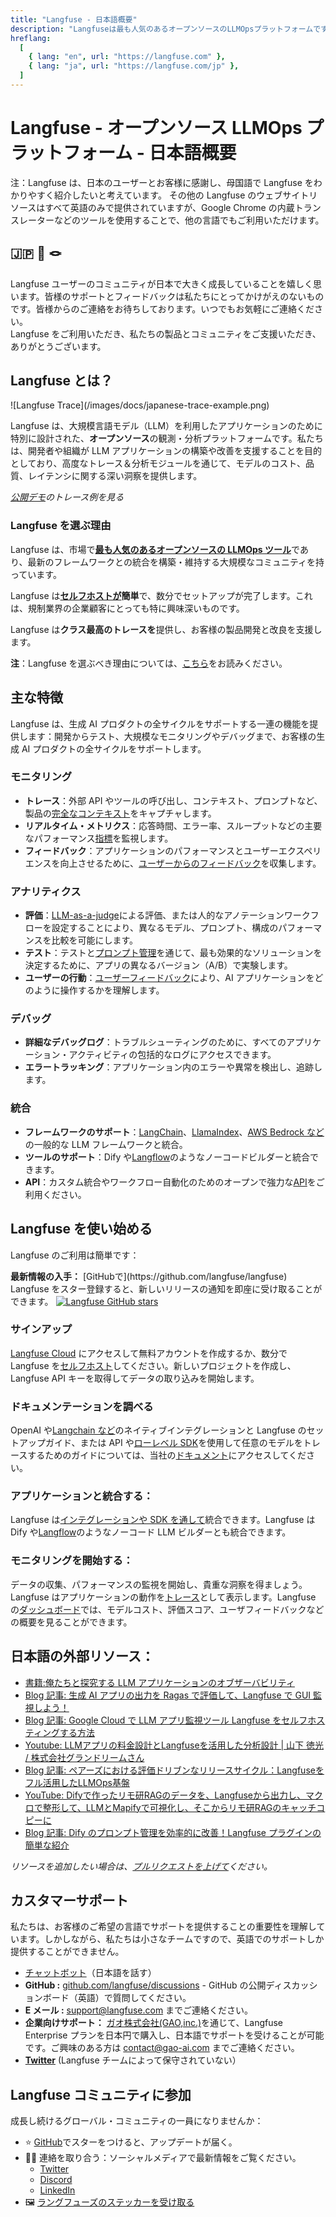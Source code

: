 ```yaml
---
title: "Langfuse - 日本語概要"
description: "Langfuseは最も人気のあるオープンソースのLLMOpsプラットフォームです。チームが協力してAIアプリケーションを開発、監視、評価、デバッグするのを支援します。"
hreflang:
  [
    { lang: "en", url: "https://langfuse.com" },
    { lang: "ja", url: "https://langfuse.com/jp" },
  ]
---
```


# **Langfuse \- オープンソース LLMOps プラットフォーム \- 日本語概要**

<Callout type="info" emoji="ℹ️">

注：Langfuse は、日本のユーザーとお客様に感謝し、母国語で Langfuse をわかりやすく紹介したいと考えています。
その他の Langfuse のウェブサイトリソースはすべて英語のみで提供されていますが、Google Chrome の内蔵トランスレーターなどのツールを使用することで、他の言語でもご利用いただけます。

</Callout>

## **🇯🇵 🤝 🪢**

Langfuse ユーザーのコミュニティが日本で大きく成長していることを嬉しく思います。皆様のサポートとフィードバックは私たちにとってかけがえのないものです。皆様からのご連絡をお待ちしております。いつでもお気軽にご連絡ください。  
Langfuse をご利用いただき、私たちの製品とコミュニティをご支援いただき、ありがとうございます。

## **Langfuse とは？**

<Frame border>![Langfuse Trace](/images/docs/japanese-trace-example.png)</Frame>

Langfuse は、大規模言語モデル（LLM）を利用したアプリケーションのために特別に設計された、**オープンソース**の観測・分析プラットフォームです。私たちは、開発者や組織が LLM アプリケーションの構築や改善を支援することを目的としており、高度なトレース＆分析モジュールを通じて、モデルのコスト、品質、レイテンシに関する深い洞察を提供します。

[_公開デモ_](/docs/demo)_のトレース例を見る_

### **Langfuse を選ぶ理由**

Langfuse は、市場で[**最も人気のあるオープンソースの LLMOps ツール**](/blog/2024-11-most-used-oss-llmops)であり、最新のフレームワークとの統合を構築・維持する大規模なコミュニティを持っています。

Langfuse は[**セルフホストが**](/pricing-self-host)**簡単**で、数分でセットアップが完了します。これは、規制業界の企業顧客にとっても特に興味深いものです。

Langfuse は**クラス最高のトレースを**提供し、お客様の製品開発と改良を支援します。

**注**：Langfuse を選ぶべき理由については、[こちら](/why)をお読みください。

## **主な特徴**

Langfuse は、生成 AI プロダクトの全サイクルをサポートする一連の機能を提供します：開発からテスト、大規模なモニタリングやデバッグまで、お客様の生成 AI プロダクトの全サイクルをサポートします。

### **モニタリング**

- **トレース**：外部 API やツールの呼び出し、コンテキスト、プロンプトなど、製品の[完全なコンテキスト](/docs/tracing)をキャプチャします。
- **リアルタイム・メトリクス**：応答時間、エラー率、スループットなどの主要なパフォーマンス[指標](/docs/analytics/overview)を監視します。
- **フィードバック**：アプリケーションのパフォーマンスとユーザーエクスペリエンスを向上させるために、[ユーザーからのフィードバック](/docs/scores/user-feedback)を収集します。

### **アナリティクス**

- **評価**：[LLM-as-a-judge](/docs/scores/model-based-evals)による評価、または人的なアノテーションワークフローを設定することにより、異なるモデル、プロンプト、構成のパフォーマンスを比較を可能にします。
- **テスト**：テストと[プロンプト管理](/docs/prompts/get-started)を通じて、最も効果的なソリューションを決定するために、アプリの異なるバージョン（A/B）で実験します。
- **ユーザーの行動**：[ユーザーフィードバック](/docs/scores/user-feedback)により、AI アプリケーションをどのように操作するかを理解します。

### **デバッグ**

- **詳細なデバッグログ**：トラブルシューティングのために、すべてのアプリケーション・アクティビティの包括的なログにアクセスできます。
- **エラートラッキング**：アプリケーション内のエラーや異常を検出し、追跡します。

### **統合**

- **フレームワークのサポート**：[LangChain](/docs/integrations/langchain/tracing)、[LlamaIndex](/docs/integrations/llama-index/get-started)、[AWS Bedrock など](/docs/integrations/amazon-bedrock) の一般的な LLM フレームワークと統合。
- **ツールのサポート**：Dify や[Langflow](/docs/integrations/langflow)のようなノーコードビルダーと統合できます。
- **API**：カスタム統合やワークフロー自動化のためのオープンで強力な[API](https://api.reference.langfuse.com/)をご利用ください。

## **Langfuse を使い始める**

Langfuse のご利用は簡単です：

<Callout type="info" emoji="⭐️">

<div style={{ display: 'flex', alignItems: 'center' }}>
  <span><strong>最新情報の入手：</strong> [GitHubで](https://github.com/langfuse/langfuse) Langfuse をスター登録すると、新しいリリースの通知を即座に受け取ることができます。</span>
  <a href="https://github.com/langfuse/langfuse" style={{ marginLeft: 'auto' }}>
    <img src="https://img.shields.io/github/stars/langfuse/langfuse?style=social" alt="Langfuse GitHub stars" style={{ width: 'auto', height: 'auto' }} />
  </a>
</div>

</Callout>

<Steps>

### **サインアップ**

[Langfuse Cloud](https://cloud.langfuse.com/) にアクセスして無料アカウントを作成するか、数分で Langfuse を[セルフホスト](/pricing-self-host)してください。新しいプロジェクトを作成し、Langfuse API キーを取得してデータの取り込みを開始します。

### **ドキュメンテーションを調べる**

OpenAI や[Langchain など](/integrations/frameworks/langchain)のネイティブインテグレーションと Langfuse のセットアップガイド、または API や[ローレベル SDK](/docs/sdk/python/low-level-sdk)を使用して任意のモデルをトレースするためのガイドについては、当社の[ドキュメント](https://docs.langfuse.com/)にアクセスしてください。

### **アプリケーションと統合する：**

Langfuse は[インテグレーションや SDK を通して](/integrations)統合できます。Langfuse は Dify や[Langflow](/integrations/no-code/langflow)のようなノーコード LLM ビルダーとも統合できます。

### **モニタリングを開始する：**

データの収集、パフォーマンスの監視を開始し、貴重な洞察を得ましょう。Langfuse はアプリケーションの動作を[トレース](/docs/tracing)として表示します。Langfuse の[ダッシュボード](/docs/analytics/overview)では、モデルコスト、評価スコア、ユーザフィードバックなどの概要を見ることができます。

</Steps>

## **日本語の外部リソース**：

- [書籍:俺たちと探究する LLM アプリケーションのオブザーバビリティ](https://techbookfest.org/product/mn0L7GEm3s8Vhmxq971HEi?productVariantID=myG2YLxFNAEVkRf2dipG8f)
- [Blog 記事: 生成 AI アプリの出力を Ragas で評価して、Langfuse で GUI 監視しよう！](https://qiita.com/minorun365/items/70ad2f5a0afaac6e5cb9)
- [Blog 記事: Google Cloud で LLM アプリ監視ツール Langfuse をセルフホスティングする方法](https://zenn.dev/cloud_ace/articles/2a3668221e9c90)
- [Youtube: LLMアプリの料金設計とLangfuseを活用した分析設計 | 山下 徳光 / 株式会社グランドリームさん](https://www.youtube.com/watch?v=kTIFd6cby_I)
- [Blog 記事: ペアーズにおける評価ドリブンなリリースサイクル：Langfuseをフル活用したLLMOps基盤](https://medium.com/eureka-engineering/ペアーズにおける評価ドリブンなリリースサイクル-langfuseをフル活用したllmops基盤-957986e3dcb2)
- [YouTube: Difyで作ったリモ研RAGのデータを、Langfuseから出力し、マクロで整形して、LLMとMapifyで可視化し、そこからリモ研RAGのキャッチコピーに](https://www.youtube.com/watch?v=p1jTGXAYbRs)
- [Blog 記事: Dify のプロンプト管理を効率的に改善！Langfuse プラグインの簡単な紹介](https://www.gao-ai.com/post/dify-%E3%81%AE%E3%83%97%E3%83%AD%E3%83%B3%E3%83%97%E3%83%88%E7%AE%A1%E7%90%86%E3%82%92%E5%8A%87%E7%9A%84%E3%81%AB%E6%94%B9%E5%96%84%EF%BC%81langfuse-%E3%83%97%E3%83%A9%E3%82%B0%E3%82%A4%E3%83%B3%E3%81%AE%E3%81%94%E7%B4%B9%E4%BB%8B)

_リソースを追加したい場合は、[プルリクエストを上げて](https://github.com/langfuse/langfuse-docs)ください。_

## **カスタマーサポート**

私たちは、お客様のご希望の言語でサポートを提供することの重要性を理解しています。しかしながら、私たちは小さなチームですので、英語でのサポートしか提供することができません。

- [チャットボット](/docs/ask-ai)（日本語を話す）
- **GitHub :** [github.com/langfuse/discussions](https://github.com/orgs/langfuse/discussions) \- GitHub の公開ディスカッションボード（英語）で質問してください。
- **E メール :** [support@langfuse.com](mailto:support@langfuse.com) までご連絡ください。
- **企業向けサポート：** [ガオ株式会社(GAO,inc.)](https://gao-ai.com)を通じて、Langfuse Enterprise プランを日本円で購入し、日本語でサポートを受けることが可能です。ご興味のある方は [contact@gao-ai.com](mailto:contact@gao-ai.com) までご連絡ください。
- [**Twitter**](https://x.com/LangfuseJP) (Langfuse チームによって保守されていない）

## **Langfuse コミュニティに参加**

成長し続けるグローバル・コミュニティの一員になりませんか：

- ⭐️ [GitHub](https://github.com/langfuse/langfuse)でスターをつけると、アップデートが届く。
- 🤷‍♂️ 連絡を取り合う：ソーシャルメディアで最新情報をご覧ください。
  - [Twitter](https://x.com/langfuse)
  - [Discord](https://discord.langfuse.com/)
  - [LinkedIn](https://www.linkedin.com/company/langfuse)
- 🖼️ [ラングフューズのステッカーを受け取る](https://langfuse.com/stickers)

